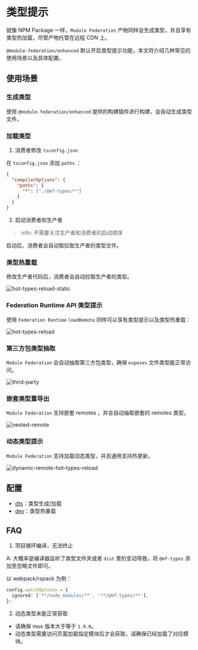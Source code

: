 # 类型提示

就像 NPM Package 一样，`Module Federation` 产物同样会生成类型，并且享有类型热加载，尽管产物托管在远程 CDN 上。

`@module-federation/enhanced` 默认开启类型提示功能，本文将介绍几种常见的使用场景以及具体配置。

## 使用场景

### 生成类型

使用 `@module-federation/enhanced` 提供的构建插件进行构建，会自动生成类型文件。

### 加载类型

1. 消费者修改 `tsconfig.json`

在 `tsconfig.json` 添加 `paths` ：

```json
{
  "compilerOptions": {
    "paths": {
      "*": ["./@mf-types/*"]
    }
  }
}
```

2. 启动消费者和生产者

> info: 不需要关注生产者和消费者的启动顺序

启动后，消费者会自动取拉取生产者的类型文件。

### 类型热重载

修改生产者代码后，消费者会自动拉取生产者的类型。

![hot-types-reload-static](@public/guide/type-prompt/hot-types-reload-static.gif)

### Federation Runtime API 类型提示

使用 `Federation Runtime` `loadRemote` 同样可以享有类型提示以及类型热重载：

![hot-types-reload](@public/guide/type-prompt/hot-types-reload.gif)

### 第三方包类型抽取

`Module Federation` 会自动抽取第三方包类型，确保 `exposes` 文件类型能正常访问。

![third-party](@public/guide/type-prompt/third-party.jpg)

### 嵌套类型重导出

`Module Federation` 支持嵌套 remotes ，并会自动抽取嵌套的 remotes 类型。

![nested-remote](@public/guide/type-prompt/nested-remote.jpg)

### 动态类型提示

`Module Federation` 支持加载动态类型，并且通用支持热更新。

![dynamic-remote-hot-types-reload](@public/guide/type-prompt/dynamic-remote-hot-types-reload-static.gif)

## 配置

- [dts](../../configure/dts)：类型生成/加载
- [dev](../../configure/dev)：类型热重载

## FAQ

1. 项目循环编译，无法终止

A: 大概率是编译器监听了类型文件夹或者 `dist` 里的变动导致，将 `@mf-types` 添加至忽略文件即可。

以 webpack/rspack 为例：

```ts
config.watchOptions = {
  ignored: ['**/node_modules/**', '**/@mf-types/**'],
};
```

2. 动态类型未能正常获取

* 请确保 `Vmok` 版本大于等于 `1.9.0`。
* 动态类型需要访问页面加载指定模块后才会获取，请确保已经加载了对应模块。
